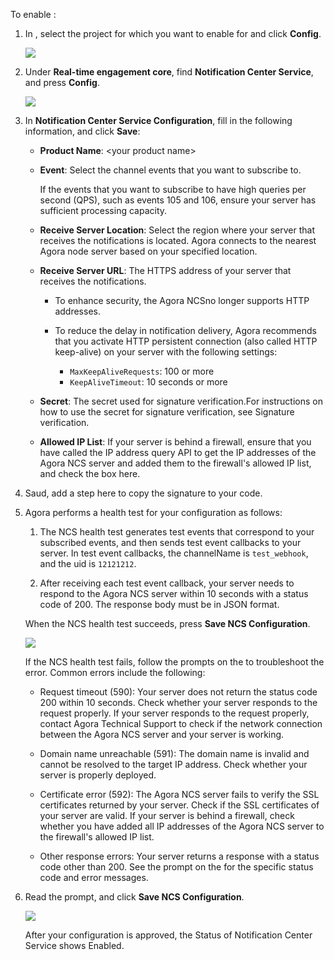

To enable <Vg k="NCS" />:

1. In [<Vg k="CONSOLE" />](https://console.agora.io/projects), select the project for which you want to enable for <Vg k="NCS" /> and click **Config**.

    ![](/images/notification-center-service/configure-project.png)

1. Under **Real-time engagement core**, find **Notification Center Service**, and press **Config**.

    ![](/images/notification-center-service/ncs-config.png)

1. In **Notification Center Service Configuration**, fill in the following information, and click **Save**:
    * **Product Name**: \<your product name\>
    * **Event**: Select the channel events that you want to subscribe to.

        If the events that you want to subscribe to have high queries per second (QPS), such as events 105 and 106, ensure your server has sufficient processing capacity.

    * **Receive Server Location**: Select the region where your server that receives the notifications is located. Agora connects to the nearest Agora node server based on your specified location.

    * **Receive Server URL**: The HTTPS address of your server that receives the notifications.

        * To enhance security, the Agora NCSno longer supports HTTP addresses.
        * To reduce the delay in notification delivery, Agora recommends that you activate HTTP persistent connection (also called HTTP keep-alive) on your server with the following settings:

            * `MaxKeepAliveRequests`: 100 or more
            * `KeepAliveTimeout`: 10 seconds or more

    * **Secret**: The secret used for signature verification.For instructions on how to use the secret for signature verification, see Signature verification.
    
    * **Allowed IP List**: If your server is behind a firewall, ensure that you have called the IP address query API to get the IP addresses of the Agora NCS server and added them to the firewall's allowed IP list, and check the box here.

1. Saud, add a step here to copy the signature to your code.

1. Agora performs a health test for your configuration as follows:

    1. The NCS health test generates test events that correspond to your subscribed events, and then sends test event callbacks to your server. In test event callbacks, the channelName is `test_webhook`, and the uid is `12121212`.

    1. After receiving each test event callback, your server needs to respond to the Agora NCS server within 10 seconds with a status code of 200. The response body must be in JSON format.

    When the NCS health test succeeds, press **Save NCS Configuration**.

    ![](\images\notification-center-service\ncs-health-test.png)

    If the NCS health test fails, follow the prompts on the <Vg k="CONSOLE" /> to troubleshoot the error. Common errors include the following:

    * Request timeout (590): Your server does not return the status code 200 within 10 seconds. Check whether your server responds to the request properly. If your server responds to the request properly, contact Agora Technical Support to check if the network connection between the Agora NCS server and your server is working.

    * Domain name unreachable (591): The domain name is invalid and cannot be resolved to the target IP address. Check whether your server is properly deployed.

    * Certificate error (592): The Agora NCS server fails to verify the SSL certificates returned by your server. Check if the SSL certificates of your server are valid. If your server is behind a firewall, check whether you have added all IP addresses of the Agora NCS server to the firewall's allowed IP list.

    * Other response errors: Your server returns a response with a status code other than 200. See the prompt on the <Vg k="CONSOLE" /> for the specific status code and error messages.

1. Read the prompt, and click **Save NCS Configuration**.

    ![](\images\notification-center-service\ncs-config-notification.png)

    After your configuration is approved, the Status of Notification Center Service shows Enabled.
